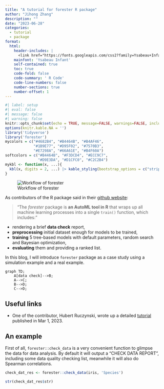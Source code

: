 ```yaml
---
title: "A tutorial for forester R package"
author: "Jihong Zhang"
description: ""
date: "2023-06-28"
categories: 
  - tutorial
  - package
format: 
  html:
    header-includes: |
      <link href="https://fonts.googleapis.com/css2?family=Ysabeau+Infant&display=swap" rel="stylesheet">
    mainfont: 'Ysabeau Infant'
    self-contained: true
    toc: true
    code-fold: false
    code-summary: ' R Code'
    code-line-numbers: false
    number-sections: true
    number-offset: 1
---
```


```r
#| label: setup
#| eval: false
#| message: false
#| warning: false
knitr::opts_chunk$set(echo = TRUE, message=FALSE, warnings=FALSE, include = FALSE)
options(knitr.kable.NA = '')
library('tidyverse')
library('forester')
mycolors = c("#4682B4", "#B4464B", "#B4AF46", 
             "#1B9E77", "#D95F02", "#7570B3",
             "#E7298A", "#66A61E", "#B4F60A")
softcolors = c("#B4464B", "#F3DCD4", "#ECC9C7", 
               "#D9E3DA", "#D1CFC0", "#C2C2B4")
mykbl <- function(x, ...){
  kbl(x, digits = 2, ...) |> kable_styling(bootstrap_options = c("striped", "condensed")) 
}
```

![Workflow of forester](intro.png){fig-align="center"}

As contributors of the R package said in their [github website](https://github.com/ModelOriented/forester):

> "The *forester* package is **an AutoML tool in R** that wraps up all machine learning processes into a single `train()` function, which includes:"

-   rendering a brief **data check** report,
-   **preprocessing** initial dataset enough for models to be trained,
-   **training** 5 tree-based models with default parameters, random search and Bayesian optimization,
-   **evaluating** them and providing a ranked list.

In this blog, I will introduce `forester` package as a case study using a simulation example and a real example.

```mermaid
graph TD;
    A[data check]-->B;
    A-->C;
    B-->D;
    C-->D;
```

## Useful links

-   One of the contributor, Hubert Ruczynski, wrote up a detailed [tutorial](https://medium.com/responsibleml/forester-predicting-house-prices-use-case-b537253b6142) published in Mar 1, 2023.

## An example

First of all, `forester::check_data` is a very convenient function to glimpse the data for data analysis. By default it will output a "CHECK DATA REPORT", including some data quality checking list, meanwhile it will also do Spearman correlations.

```r
check_dat_res <- forester::check_data(iris, 'Species')
```

```r
str(check_dat_res$str)
```
